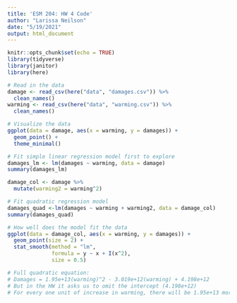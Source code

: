 ```yaml
---
title: 'ESM 204: HW 4 Code'
author: "Larissa Neilson"
date: "5/19/2021"
output: html_document
---
```


```r
knitr::opts_chunk$set(echo = TRUE)
library(tidyverse)
library(janitor)
library(here)
```

```r
# Read in the data
damage <- read_csv(here("data", "damages.csv")) %>% 
  clean_names()
warming <- read_csv(here("data", "warming.csv")) %>% 
  clean_names()
```

```r
# Visualize the data
ggplot(data = damage, aes(x = warming, y = damages)) + 
  geom_point() +
  theme_minimal()

# Fit simple linear regression model first to explore
damages_lm <- lm(damages ~ warming, data = damage)
summary(damages_lm)

damage_col <- damage %>% 
  mutate(warming2 = warming^2)

# Fit quadratic regression model
damages_quad <-lm(damages ~ warming + warming2, data = damage_col)
summary(damages_quad)

# How well does the model fit the data
ggplot(data = damage_col, aes(x = warming, y = damages)) +
  geom_point(size = 2) +
  stat_smooth(method = "lm",
              formula = y ~ x + I(x^2),
              size = 0.5)

# Full quadratic equation:
# Damages = 1.95e+13(warming)^2 - 3.019e+12(warming) + 4.198e+12
# But in the HW it asks us to omit the intercept (4.198e+12)
# For every one unit of increase in warming, there will be 1.95e+13 more in damages
```






